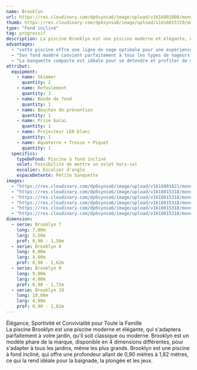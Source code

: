```yaml
---
name: Brooklyn
url: https://res.cloudinary.com/dp6synsa6/image/upload/v1616801808/monoblocs-fonds-inclines/brooklynn/BROOKLYN_10_GRISE_2_bimsps.jpg
thumb: https://res.cloudinary.com/dp6synsa6/image/upload/v1616015319/monoblocs-fonds-inclines/brooklynn/schema-brooklyn-1-380x-7b9_kiusx8.gif
type: "Fond incliné"
tag: progressif
description: La piscine Brooklyn est une piscine moderne et élégante, qui s'adaptera parfaitement à votre jardin, qu'il soit classique ou moderne. Brooklyn est un modèle phare de la marque, disponible en 4 dimensions différentes, pour s'adapter à tous les jardins, même les plus grands. Brooklyn est une piscine à fond incliné, qui offre une profondeur allant de 0,90 mètres à 1,82 mètres, ce qui la rend idéale pour la baignade, la plongée et les jeux.
advantages:
  - "cette piscine offre une ligne de nage optimale pour une expérience de natation améliorée."
  - "Son fond modéré convient parfaitement à tous les types de nageurs, assurant une expérience de baignade agréable pour chacun."
  - "La banquette compacte est idéale pour se détendre et profiter de moments de relaxation au bord de l'eau."
attribut:
  equipment:
    - name: Skimmer
      quantity: 2
    - name: Refoulement
      quantity: 3
    - name: Bonde de fond
      quantity: 1
    - name: Bouchon de prévention
      quantity: 1
    - name: Prise balai
      quantity: 1
    - name: Projecteur LED blanc
      quantity: 1
    - name: Aquaterre + Tresse + Piquet
      quantity: 1
  specifics:
    typeDeFond: Piscine à fond incliné
    volet: Possibilité de mettre un volet hors-sol
    escalier: Escalier d'angle
    espaceDetente: Petite banquette
images:
  - "https://res.cloudinary.com/dp6synsa6/image/upload/v1616801821/monoblocs-fonds-inclines/brooklynn/BROOKLYN_10_GRISE_wua4rh.jpg"
  - "https://res.cloudinary.com/dp6synsa6/image/upload/v1616015318/monoblocs-fonds-inclines/brooklynn/piscine-brooklyn-5_vxfyb7.jpg"
  - "https://res.cloudinary.com/dp6synsa6/image/upload/v1616015318/monoblocs-fonds-inclines/brooklynn/piscine-brooklyn-3_gowqva.jpg"
  - "https://res.cloudinary.com/dp6synsa6/image/upload/v1616015318/monoblocs-fonds-inclines/brooklynn/piscine-broklynn-1_tcsba6.jpg"
  - "https://res.cloudinary.com/dp6synsa6/image/upload/v1616015318/monoblocs-fonds-inclines/brooklynn/brooklynn-b-3_ddjlvk.jpg"
  - "https://res.cloudinary.com/dp6synsa6/image/upload/v1616015318/monoblocs-fonds-inclines/brooklynn/piscine-brooklyn-2_udxkjd.jpg"
dimension:
  - serie: Brooklyn 7
    long: 7,00m
    larg: 3,50m
    prof: 0,90 - 1,50m
  - serie: Brooklyn 8
    long: 8,00m
    larg: 4,00m
    prof: 0,90 - 1,62m
  - serie: Brooklyn 9
    long: 9,00m
    larg: 4,00m
    prof: 0,90 - 1,72m
  - serie: Brooklyn 10
    long: 10,00m
    larg: 4,00m
    prof: 0,90 - 1,82m
---
```


<div class=" mt-4 max-w-[720px]">
	<div class="mb-2 text-center font-semibold text-primary">
		Élégance, Sportivité et Convivialité pour Toute la Famille
	</div>
  La piscine Brooklyn est une piscine moderne et élégante, qui s'adaptera parfaitement à votre jardin, qu'il soit classique ou moderne. Brooklyn est un modèle phare de la marque, disponible en 4 dimensions différentes, pour s'adapter à tous les jardins, même les plus grands. Brooklyn est une piscine à fond incliné, qui offre une profondeur allant de 0,90 mètres à 1,82 mètres, ce qui la rend idéale pour la baignade, la plongée et les jeux.

</div>
